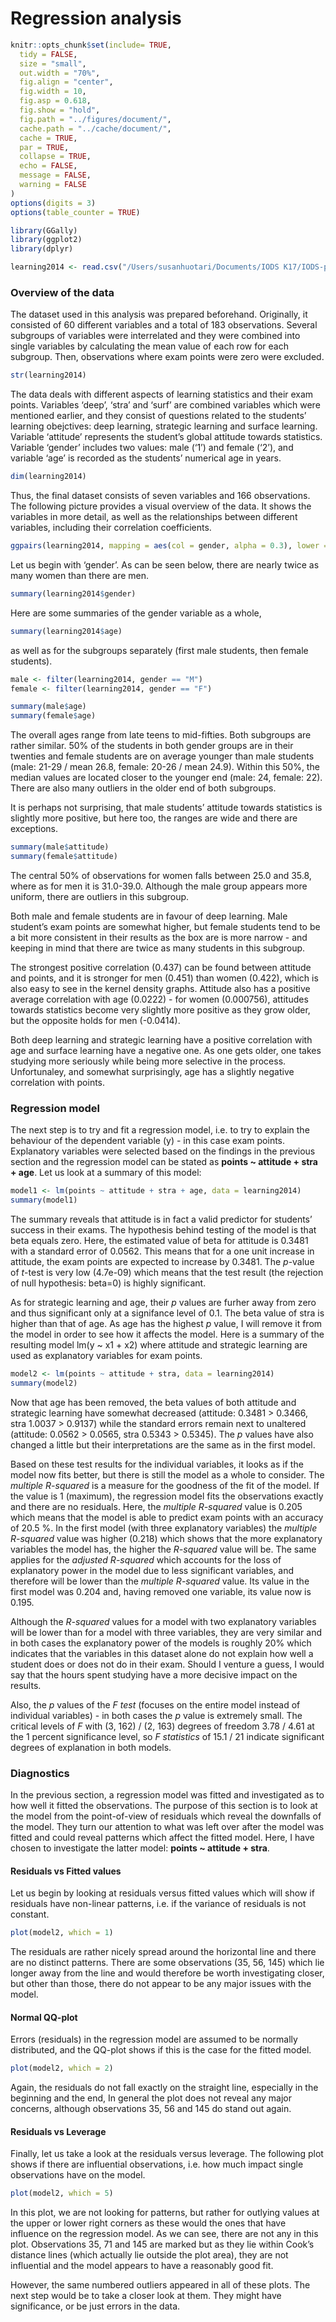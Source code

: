# Regression analysis


```r
knitr::opts_chunk$set(include= TRUE,
  tidy = FALSE,     
  size = "small",   
  out.width = "70%",
  fig.align = "center",
  fig.width = 10,
  fig.asp = 0.618,  
  fig.show = "hold", 
  fig.path = "../figures/document/",
  cache.path = "../cache/document/",
  cache = TRUE,
  par = TRUE,
  collapse = TRUE,
  echo = FALSE,
  message = FALSE, 
  warning = FALSE
)
options(digits = 3)
options(table_counter = TRUE)
```


```r
library(GGally)
library(ggplot2)
library(dplyr)

learning2014 <- read.csv("/Users/susanhuotari/Documents/IODS K17/IODS-project/data/learning2014.csv")
```


### Overview of the data

The dataset used in this analysis was prepared beforehand. Originally, it consisted of 60 different variables and a total of 183 observations. Several subgroups of variables were interrelated and they were combined into single variables by calculating the mean value of each row for each subgroup. Then, observations where exam points were zero were excluded. 

```r
str(learning2014)
```

The data deals with different aspects of learning statistics and their exam points. Variables 'deep', 'stra' and 'surf' are combined variables which were mentioned earlier, and they consist of questions related to the students' learning obejctives: deep learning, strategic learning and surface learning. Variable 'attitude' represents the student's global attitude towards statistics. Variable 'gender' includes two values: male ('1') and female ('2'), and variable 'age' is recorded as the students' numerical age in years.

```r
dim(learning2014)
```

Thus, the final dataset consists of seven variables and 166 observations. The following picture provides a visual overview of the data. It shows the variables in more detail, as well as the relationships between different variables, including their correlation coefficients.

```r
ggpairs(learning2014, mapping = aes(col = gender, alpha = 0.3), lower = list(combo = wrap("facethist", bins = 20)))
```

Let us begin with 'gender'. As can be seen below, there are nearly twice as many women than there are men. 
```r
summary(learning2014$gender)
```

Here are some summaries of the gender variable as a whole,

```r
summary(learning2014$age)
```

as well as for the subgroups separately (first male students, then female students).

```r
male <- filter(learning2014, gender == "M")
female <- filter(learning2014, gender == "F")

summary(male$age)
summary(female$age)
```


The overall ages range from late teens to mid-fifties. Both subgroups are rather similar. 50% of the students in both gender groups are in their twenties  and female students are on average younger than male students (male: 21-29 / mean 26.8, female: 20-26 / mean 24.9). Within this 50%, the median values are located closer to the younger end (male: 24, female: 22). There are also many outliers in the older end of both subgroups.

It is perhaps not surprising, that male students' attitude towards statistics is slightly more positive, but here too, the ranges are wide and there are exceptions. 

```r
summary(male$attitude)
summary(female$attitude)
```

The central 50% of observations for women falls between 25.0 and 35.8, where as for men it is 31.0-39.0. Although the male group appears more uniform, there are outliers in this subgroup.

Both male and female students are in favour of deep learning. Male student's exam points are somewhat higher, but female students tend to be a bit more consistent in their results as the box are is more narrow - and keeping in mind that there are twice as many students in this subgroup.

The strongest positive correlation (0.437) can be found between attitude and points, and it is stronger for men (0.451) than women (0.422), which is also easy to see in the kernel density graphs. Attitude also has a positive average correlation with age (0.0222) - for women (0.000756), attitudes towards statistics become very slightly more positive as they grow older, but the opposite holds for men (-0.0414). 

Both deep learning and strategic learning have a positive correlation with age and surface learning have a negative one. As one gets older, one takes studying more seriously while being more selective in the process. Unfortunaley, and somewhat surprisingly, age has a slightly negative correlation with points.


### Regression model

The next step is to try and fit a regression model, i.e. to try to explain the behaviour of the dependent variable (y) - in this case exam points. Explanatory variables were selected based on the findings in the previous section and the regression model can be stated as **points ~ attitude + stra + age**. Let us look at a summary of this model:

```r
model1 <- lm(points ~ attitude + stra + age, data = learning2014)
summary(model1)
```

The summary  reveals that attitude is in fact a valid predictor for students' success in their exams. The hypothesis behind testing of the model is that beta equals zero. Here, the estimated value of beta for attitude is 0.3481 with a standard error of 0.0562. This means that for a one unit increase in attitude, the exam points are expected to increase by 0.3481. The *p*-value of *t*-test is very low (4.7e-09) which means that the test result (the rejection of null hypothesis: beta=0) is highly significant.

As for strategic learning and age, their *p* values are furher away from zero and thus significant only at a signifance level of 0.1. The beta value of stra is higher than that of age. As age has the highest *p* value, I will remove it from the model in order to see how it affects the model. Here is a summary of the resulting model lm(y ~ x1 + x2) where attitude and strategic learning are used as explanatory variables for exam points.

```r
model2 <- lm(points ~ attitude + stra, data = learning2014)
summary(model2)
```

Now that age has been removed, the beta values of both attitude and strategic learning have somewhat decreased (attitude: 0.3481 > 0.3466, stra 1.0037 > 0.9137) while the standard errors remain next to unaltered (attitude: 0.0562 > 0.0565, stra 0.5343 > 0.5345). The *p* values have also changed a little but their interpretations are the same as in the first model.

Based on these test results for the individual variables, it looks as if the model now fits better, but there is still the model as a whole to consider. The *multiple R-squared* is a measure for the goodness of the fit of the model. If the value is 1 (maximum), the regression model fits the observations exactly and there are no residuals. Here, the *multiple R-squared* value is 0.205 which means that the model is able to predict exam points with an accuracy of 20.5 %. In the first model (with three explanatory variables) the *multiple R-squared* value was higher (0.218) which shows that the more explanatory variables the model has, the higher the *R-squared* value will be. The same applies for the *adjusted R-squared* which accounts for the loss of explanatory power in the model due to less significant variables, and therefore will be lower than the *multiple R-squared* value. Its value in the first model was 0.204 and, having removed one variable, its value now is 0.195. 

Although the *R-squared* values for a model with two explanatory variables will be lower than for a model with three variables, they are very similar and in both cases the explanatory power of the models is roughly 20% which indicates that the variables in this dataset alone do not explain how well a student does or does not do in their exam. Should I venture a guess, I would say that the hours spent studying have a more decisive impact on the results. 

Also, the *p* values of the *F test* (focuses on the entire model instead of individual variables) - in both cases the *p* value is extremely small. The critical levels of *F* with (3, 162) / (2, 163) degrees of freedom 3.78 / 4.61 at the 1 percent significance level, so *F statistics* of 15.1 / 21 indicate significant degrees of explanation in both models.


### Diagnostics

In the previous section, a regression model was fitted and investigated as to how well it fitted the observations. The purpose of this section is to look at the model from the point-of-view of residuals which reveal the downfalls of the model. They turn our attention to what was left over after the model was fitted and could reveal patterns which affect the fitted model. Here, I have chosen to investigate the latter model: **points ~ attitude + stra**.

#### Residuals vs Fitted values

Let us begin by looking at residuals versus fitted values which will show if residuals have non-linear patterns, i.e. if the variance of residuals is not constant.

```r
plot(model2, which = 1)
```

The residuals are rather nicely spread around the horizontal line and there are no distinct patterns. There are some observations (35, 56, 145) which lie longer away from the line and would therefore be worth investigating closer, but other than those, there do not appear to be any major issues with the model.

#### Normal QQ-plot

Errors (residuals) in the regression model are assumed to be normally distributed, and the QQ-plot shows if this is the case for the fitted model.

```r
plot(model2, which = 2)
```

Again, the residuals do not fall exactly on the straight line, especially in the beginning and the end, In general the plot does not reveal any major concerns, although observations 35, 56 and 145 do stand out again.


#### Residuals vs Leverage

Finally, let us take a look at the residuals versus leverage. The following plot shows if there are influential observations, i.e. how much impact single observations have on the model.

```r
plot(model2, which = 5)
```

In this plot, we are not looking for patterns, but rather for outlying values at the upper or lower right corners as these would the ones that have influence on the regression model. As we can see, there are not any in this plot. Observations 35, 71 and 145 are marked but as they lie within Cook's distance lines (which actually lie outside the plot area), they are not influential and the model appears to have a reasonably good fit.

However, the same numbered outliers appeared in all of these plots. The next step would be to take a closer look at them. They might have significance, or be just errors in the data.
